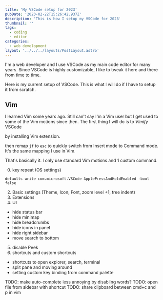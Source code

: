 ```yaml
---
title: 'My VSCode setup for 2023'
pubDate: '2023-02-22T15:26:42.937Z'
description: 'This is how I setup my VSCode for 2023'
thumbnail: ''
tags:
  - coding
  - editor
categories:
  - web development
layout: '../../../layouts/PostLayout.astro'
---
```


I'm a web developer and I use VSCode as my main code editor for many years.
Since VSCode is highly customizable,
I like to tweak it here and there from time to time.

Here is my current setup of VSCode.
This is what I will do if I have to setup it from scratch.

## Vim


I learned Vim some years ago. Still can't say I'm a Vim user but I get used to some of the Vim motions since then.
The first thing I will do is to _Vimify_ VSCode

by installing Vim extension.

then remap `jf` to `esc` to quickly switch from Insert mode to Command mode.
It's the same mapping I use in Vim.

That's basically it. I only use standard Vim motions and 1 custom command.


0. key repeat (OS settings)
```
defaults write com.microsoft.VSCode ApplePressAndHoldEnabled -bool false
````
2. Basic settings (Theme, Icon, Font, zoom level +1, tree indent)
3. Extensions
4. UI
  - hide status bar
  - hide minimap
  - hide breadcrumbs
  - hide icons in panel
  - hide right sidebar
  - move search to bottom
5. disable Peek
6. shortcuts and custom shortcuts
  - shortcuts to open explorer, search, terminal
  - split pane and moving around
  - setting custom key binding from command palette

TODO: make auto-complete less annoying by disabling words?
TODO: open file from sidebar with shortcut
TODO: share clipboard between cmd+c and p in vim
